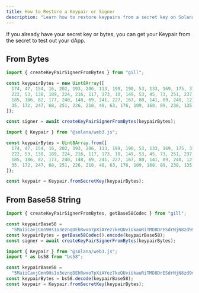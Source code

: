 ```yaml
---
title: How to Restore a Keypair or Signer
description: "Learn how to restore keypairs from a secret key on Solana."
---
```


If you already have your secret key or bytes, you can get your Keypair from the
secret to test out your dApp.

## From Bytes

<CodeTabs storage="cookbook">

```typescript !! title="gill"
import { createKeyPairSignerFromBytes } from "gill";

const keypairBytes = new Uint8Array([
  174, 47, 154, 16, 202, 193, 206, 113, 199, 190, 53, 133, 169, 175, 31, 56,
  222, 53, 138, 189, 224, 216, 117, 173, 10, 149, 53, 45, 73, 251, 237, 246, 15,
  185, 186, 82, 177, 240, 148, 69, 241, 227, 167, 80, 141, 89, 240, 121, 121,
  35, 172, 247, 68, 251, 226, 218, 48, 63, 176, 109, 168, 89, 238, 135,
]);

const signer = await createKeyPairSignerFromBytes(keypairBytes);
```

```typescript !! title="web3.js"
import { Keypair } from "@solana/web3.js";

const keypairBytes = Uint8Array.from([
  174, 47, 154, 16, 202, 193, 206, 113, 199, 190, 53, 133, 169, 175, 31, 56,
  222, 53, 138, 189, 224, 216, 117, 173, 10, 149, 53, 45, 73, 251, 237, 246, 15,
  185, 186, 82, 177, 240, 148, 69, 241, 227, 167, 80, 141, 89, 240, 121, 121,
  35, 172, 247, 68, 251, 226, 218, 48, 63, 176, 109, 168, 89, 238, 135,
]);

const keypair = Keypair.fromSecretKey(keypairBytes);
```

</CodeTabs>

## From Base58 String

<CodeTabs storage="cookbook">

```typescript !! title="gill"
import { createKeyPairSignerFromBytes, getBase58Codec } from "gill";

const keypairBase58 =
  "5MaiiCavjCmn9Hs1o3eznqDEhRwxo7pXiAYez7keQUviUkauRiTMD8DrESdrNjN8zd9mTmVhRvBJeg5vhyvgrAhG";
const keypairBytes = getBase58Codec().encode(keypairBase58);
const signer = await createKeyPairSignerFromBytes(keypairBytes);
```

```typescript !! title="web3.js"
import { Keypair } from "@solana/web3.js";
import * as bs58 from "bs58";

const keypairBase58 =
  "5MaiiCavjCmn9Hs1o3eznqDEhRwxo7pXiAYez7keQUviUkauRiTMD8DrESdrNjN8zd9mTmVhRvBJeg5vhyvgrAhG";
const keypairBytes = bs58.decode(keypairBase58);
const keypair = Keypair.fromSecretKey(keypairBytes);
```

</CodeTabs>
